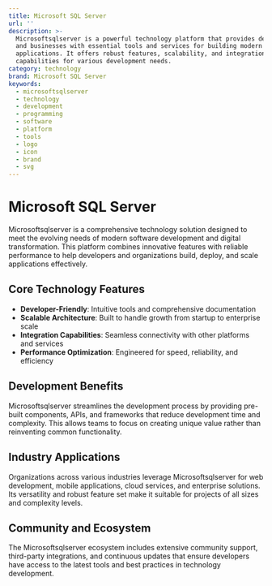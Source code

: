 ```yaml
---
title: Microsoft SQL Server
url: ''
description: >-
  Microsoftsqlserver is a powerful technology platform that provides developers
  and businesses with essential tools and services for building modern
  applications. It offers robust features, scalability, and integration
  capabilities for various development needs.
category: technology
brand: Microsoft SQL Server
keywords:
  - microsoftsqlserver
  - technology
  - development
  - programming
  - software
  - platform
  - tools
  - logo
  - icon
  - brand
  - svg
---
```


# Microsoft SQL Server

Microsoftsqlserver is a comprehensive technology solution designed to meet the evolving needs of modern software development and digital transformation. This platform combines innovative features with reliable performance to help developers and organizations build, deploy, and scale applications effectively.

## Core Technology Features

- **Developer-Friendly**: Intuitive tools and comprehensive documentation
- **Scalable Architecture**: Built to handle growth from startup to enterprise scale
- **Integration Capabilities**: Seamless connectivity with other platforms and services
- **Performance Optimization**: Engineered for speed, reliability, and efficiency

## Development Benefits

Microsoftsqlserver streamlines the development process by providing pre-built components, APIs, and frameworks that reduce development time and complexity. This allows teams to focus on creating unique value rather than reinventing common functionality.

## Industry Applications

Organizations across various industries leverage Microsoftsqlserver for web development, mobile applications, cloud services, and enterprise solutions. Its versatility and robust feature set make it suitable for projects of all sizes and complexity levels.

## Community and Ecosystem

The Microsoftsqlserver ecosystem includes extensive community support, third-party integrations, and continuous updates that ensure developers have access to the latest tools and best practices in technology development.
